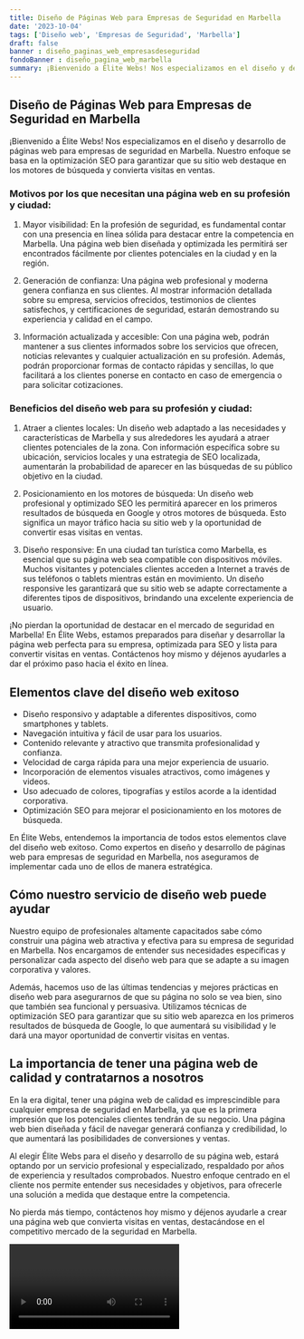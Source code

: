 ```yaml
---
title: Diseño de Páginas Web para Empresas de Seguridad en Marbella
date: '2023-10-04'
tags: ['Diseño web', 'Empresas de Seguridad', 'Marbella']
draft: false
banner : diseño_paginas_web_empresasdeseguridad
fondoBanner : diseño_pagina_web_marbella
summary: ¡Bienvenido a Élite Webs! Nos especializamos en el diseño y desarrollo de páginas web para empresas de seguridad en Marbella. Nuestro enfoque se basa en la optimización SEO para garantizar que su sitio web destaque en los motores de búsqueda y convierta visitas en ventas.
---
```


## Diseño de Páginas Web para Empresas de Seguridad en Marbella

¡Bienvenido a Élite Webs! Nos especializamos en el diseño y desarrollo de páginas web para empresas de seguridad en Marbella. Nuestro enfoque se basa en la optimización SEO para garantizar que su sitio web destaque en los motores de búsqueda y convierta visitas en ventas.

### Motivos por los que necesitan una página web en su profesión y ciudad:

1. Mayor visibilidad: En la profesión de seguridad, es fundamental contar con una presencia en línea sólida para destacar entre la competencia en Marbella. Una página web bien diseñada y optimizada les permitirá ser encontrados fácilmente por clientes potenciales en la ciudad y en la región.

2. Generación de confianza: Una página web profesional y moderna genera confianza en sus clientes. Al mostrar información detallada sobre su empresa, servicios ofrecidos, testimonios de clientes satisfechos, y certificaciones de seguridad, estarán demostrando su experiencia y calidad en el campo.

3. Información actualizada y accesible: Con una página web, podrán mantener a sus clientes informados sobre los servicios que ofrecen, noticias relevantes y cualquier actualización en su profesión. Además, podrán proporcionar formas de contacto rápidas y sencillas, lo que facilitará a los clientes ponerse en contacto en caso de emergencia o para solicitar cotizaciones.

### Beneficios del diseño web para su profesión y ciudad:

1. Atraer a clientes locales: Un diseño web adaptado a las necesidades y características de Marbella y sus alrededores les ayudará a atraer clientes potenciales de la zona. Con información específica sobre su ubicación, servicios locales y una estrategia de SEO localizada, aumentarán la probabilidad de aparecer en las búsquedas de su público objetivo en la ciudad.

2. Posicionamiento en los motores de búsqueda: Un diseño web profesional y optimizado SEO les permitirá aparecer en los primeros resultados de búsqueda en Google y otros motores de búsqueda. Esto significa un mayor tráfico hacia su sitio web y la oportunidad de convertir esas visitas en ventas.

3. Diseño responsive: En una ciudad tan turística como Marbella, es esencial que su página web sea compatible con dispositivos móviles. Muchos visitantes y potenciales clientes acceden a Internet a través de sus teléfonos o tablets mientras están en movimiento. Un diseño responsive les garantizará que su sitio web se adapte correctamente a diferentes tipos de dispositivos, brindando una excelente experiencia de usuario.

¡No pierdan la oportunidad de destacar en el mercado de seguridad en Marbella! En Élite Webs, estamos preparados para diseñar y desarrollar la página web perfecta para su empresa, optimizada para SEO y lista para convertir visitas en ventas. Contáctenos hoy mismo y déjenos ayudarles a dar el próximo paso hacia el éxito en línea.

<GifSeo />

<Cta />

## Elementos clave del diseño web exitoso

- Diseño responsivo y adaptable a diferentes dispositivos, como smartphones y tablets.
- Navegación intuitiva y fácil de usar para los usuarios.
- Contenido relevante y atractivo que transmita profesionalidad y confianza.
- Velocidad de carga rápida para una mejor experiencia de usuario.
- Incorporación de elementos visuales atractivos, como imágenes y videos.
- Uso adecuado de colores, tipografías y estilos acorde a la identidad corporativa.
- Optimización SEO para mejorar el posicionamiento en los motores de búsqueda.

En Élite Webs, entendemos la importancia de todos estos elementos clave del diseño web exitoso. Como expertos en diseño y desarrollo de páginas web para empresas de seguridad en Marbella, nos aseguramos de implementar cada uno de ellos de manera estratégica.

## Cómo nuestro servicio de diseño web puede ayudar

Nuestro equipo de profesionales altamente capacitados sabe cómo construir una página web atractiva y efectiva para su empresa de seguridad en Marbella. Nos encargamos de entender sus necesidades específicas y personalizar cada aspecto del diseño web para que se adapte a su imagen corporativa y valores.

Además, hacemos uso de las últimas tendencias y mejores prácticas en diseño web para asegurarnos de que su página no solo se vea bien, sino que también sea funcional y persuasiva. Utilizamos técnicas de optimización SEO para garantizar que su sitio web aparezca en los primeros resultados de búsqueda de Google, lo que aumentará su visibilidad y le dará una mayor oportunidad de convertir visitas en ventas.

## La importancia de tener una página web de calidad y contratarnos a nosotros

En la era digital, tener una página web de calidad es imprescindible para cualquier empresa de seguridad en Marbella, ya que es la primera impresión que los potenciales clientes tendrán de su negocio. Una página web bien diseñada y fácil de navegar generará confianza y credibilidad, lo que aumentará las posibilidades de conversiones y ventas.

Al elegir Élite Webs para el diseño y desarrollo de su página web, estará optando por un servicio profesional y especializado, respaldado por años de experiencia y resultados comprobados. Nuestro enfoque centrado en el cliente nos permite entender sus necesidades y objetivos, para ofrecerle una solución a medida que destaque entre la competencia.

No pierda más tiempo, contáctenos hoy mismo y déjenos ayudarle a crear una página web que convierta visitas en ventas, destacándose en el competitivo mercado de la seguridad en Marbella.

<Video />

<CtaBot job='Empresas de Seguridad' city='Marbella'/>

<Gmaps query='Marbella+españa+maps' />